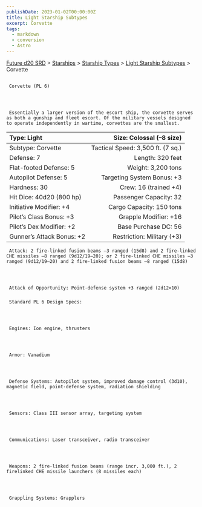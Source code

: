```yaml
---
publishDate: 2023-01-02T00:00:00Z
title: Light Starship Subtypes
excerpt: Corvette
tags:
  - markdown
  - conversion
  - Astro
---
```







[Future d20 SRD](/#futureD20)
     > [Starships](future-d20-srd-starships-index)
     > [Starship Types](future-d20-srd-starships-starship-types-index)
     > [Light Starship Subtypes](future-d20-srd-starships-starship-types-light-starship-subtypes-index)
     > Corvette
    





## 
     Corvette (PL 6)
    



     Essentially a larger version of the escort ship, the corvette serves as both a gunship and fleet escort. Of the military vessels designed to operate independently in wartime, corvettes are the smallest.
    


| Type: Light | Size: Colossal (–8 size) |
| :------------- | --------------------------: |
| Subtype: Corvette | Tactical Speed: 3,500 ft. (7 sq.) |
| Defense: 7 | Length: 320 feet |
| Flat-footed Defense: 5 | Weight: 3,200 tons |
| Autopilot Defense: 5 | Targeting System Bonus: +3 |
| Hardness: 30 | Crew: 16 (trained +4) |
| Hit Dice: 40d20 (800 hp) | Passenger Capacity: 32 |
| Initiative Modifier: +4 | Cargo Capacity: 150 tons |
| Pilot’s Class Bonus: +3 | Grapple Modifier: +16 |
| Pilot’s Dex Modifier: +2 | Base Purchase DC: 56 |
| Gunner’s Attack Bonus: +2 | Restriction: Military (+3) |




     Attack: 2 fire-linked fusion beams –3 ranged (15d8) and 2 fire-linked CHE missiles –8 ranged (9d12/19–20); or 2 fire-linked CHE missiles –3 ranged (9d12/19–20) and 2 fire-linked fusion beams –8 ranged (15d8)
    



     Attack of Opportunity: Point-defense system +3 ranged (2d12×10)
    


### 
     Standard PL 6 Design Specs:
    



     Engines: Ion engine, thrusters
    



     Armor: Vanadium
    



     Defense Systems: Autopilot system, improved damage control (3d10), magnetic field, point-defense system, radiation shielding
    



     Sensors: Class III sensor array, targeting system
    



     Communications: Laser transceiver, radio transceiver
    



     Weapons: 2 fire-linked fusion beams (range incr. 3,000 ft.), 2 firelinked CHE missile launchers (8 missiles each)
    



     Grappling Systems: Grapplers
    




